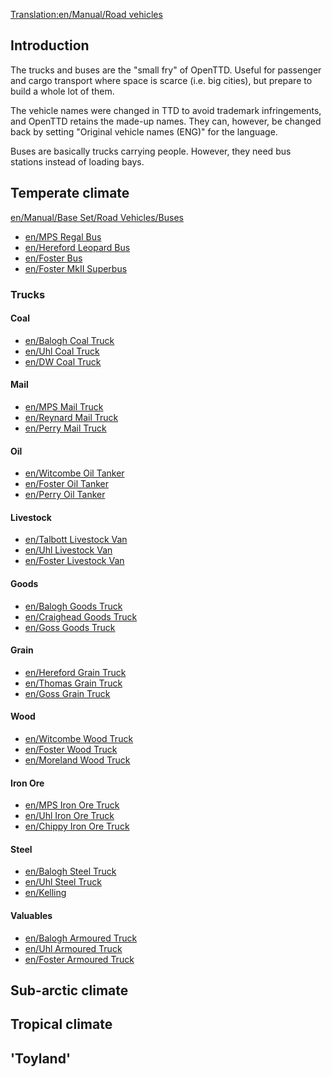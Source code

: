 [[Translation:en/Manual/Road vehicles]]
==Introduction==
The trucks and buses are the "small fry" of OpenTTD. Useful for passenger and cargo transport where space is scarce (i.e. big cities), but prepare to build a whole lot of them.

The vehicle names were changed in TTD to avoid trademark infringements, and OpenTTD retains the made-up names. They can, however, be changed back by setting "Original vehicle names (ENG)" for the language.

Buses are basically trucks carrying people. However, they need bus stations instead of loading bays.

==Temperate climate==

[[en/Manual/Base Set/Road Vehicles/Buses]]
*[[en/MPS Regal Bus]]
*[[en/Hereford Leopard Bus]]
*[[en/Foster Bus]]
*[[en/Foster MkII Superbus]]

===Trucks===

====Coal====
*[[en/Balogh Coal Truck]]
*[[en/Uhl Coal Truck]]
*[[en/DW Coal Truck]]

====Mail====
*[[en/MPS Mail Truck]]
*[[en/Reynard Mail Truck]]
*[[en/Perry Mail Truck]]

====Oil====
*[[en/Witcombe Oil Tanker]]
*[[en/Foster Oil Tanker]]
*[[en/Perry Oil Tanker]]

====Livestock====
*[[en/Talbott Livestock Van]]
*[[en/Uhl Livestock Van]]
*[[en/Foster Livestock Van]]

====Goods====
*[[en/Balogh Goods Truck]]
*[[en/Craighead Goods Truck]]
*[[en/Goss Goods Truck]]

====Grain====
*[[en/Hereford Grain Truck]]
*[[en/Thomas Grain Truck]]
*[[en/Goss Grain Truck]]

====Wood====
*[[en/Witcombe Wood Truck]]
*[[en/Foster Wood Truck]]
*[[en/Moreland Wood Truck]]

====Iron Ore====
*[[en/MPS Iron Ore Truck]]
*[[en/Uhl Iron Ore Truck]]
*[[en/Chippy Iron Ore Truck]]

====Steel====
*[[en/Balogh Steel Truck]]
*[[en/Uhl Steel Truck]]
*[[en/Kelling]]

====Valuables====
*[[en/Balogh Armoured Truck]]
*[[en/Uhl Armoured Truck]]
*[[en/Foster Armoured Truck]]

==Sub-arctic climate==

==Tropical climate==

=='Toyland'==